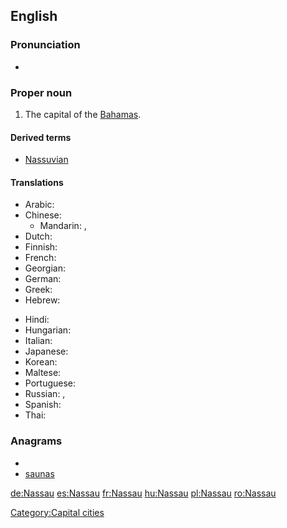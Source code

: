 {{wikipedia}}
==English==
{{wikipedia}}

===Pronunciation===
* {{IPA|/ˈnæsɔː/|lang=en}}

===Proper noun===
{{en-proper noun}}

# The capital of the [[Bahamas]].

====Derived terms====
* [[Nassuvian]]

====Translations====
{{trans-top|capital of the Bahamas}}
* Arabic: {{t|ar|ناساو|m|tr=nasaaw|sc=Arab}}
* Chinese:
** Mandarin: {{t-|cmn|拿騷|sc=Hani}}, {{t-|cmn|拿骚|tr=Násāo|sc=Hani}}
* Dutch: {{t-|nl|Nassau}}
* Finnish: {{t-|fi|Nassau}}
* French: {{t+|fr|Nassau}}
* Georgian: {{t|ka|ნასაუ|tr=nasau|sc=Geor}}
* German: {{t+|de|Nassau}}
* Greek: {{t|el|Νασσάου|tr=Nassáou|sc=Grek}}
* Hebrew: {{t|he|נסאו|sc=Hebr}}
{{trans-mid}}
* Hindi: {{t|hi|नासाओ|tr=nāsā'ō|sc=Deva}}
* Hungarian: {{t+|hu|Nassau}}
* Italian: {{t|it|Nassau|f}}
* Japanese: {{t|ja|ナッソー|tr=Nassō|sc=Jpan}}
* Korean: {{t|ko|나소|tr=Naso|sc=Kore}}
* Maltese: {{t|mt|Nassaw|}}
* Portuguese: {{t-|pt|Nassau}}
* Russian: {{t|ru|Нассау|m|tr=Nássau, Nassáu}} {{indeclinable}}, {{t|ru|Нассо|m|tr=Násso}} {{indeclinable}}
* Spanish: {{t+|es|Nassau}}
* Thai: {{t|th|นัสซอ|tr=nátsaaw}}
{{trans-bottom}}

===Anagrams===
* {{alphagram|aanssu}}
* [[saunas#English|saunas]]


[[Category:Capital cities]]

[[de:Nassau]]
[[es:Nassau]]
[[fr:Nassau]]
[[hu:Nassau]]
[[pl:Nassau]]
[[ro:Nassau]]